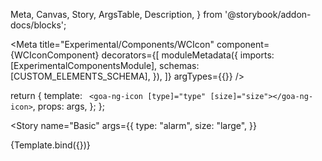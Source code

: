   Meta,
  Canvas,
  Story,
  ArgsTable,
  Description,
} from '@storybook/addon-docs/blocks';

<Meta
  title="Experimental/Components/WCIcon"
  component={WCIconComponent}
  decorators={[
    moduleMetadata({
      imports: [ExperimentalComponentsModule],
      schemas: [CUSTOM_ELEMENTS_SCHEMA],
    }),
  ]}
  argTypes={{}}
/>

  return {
    template: `
    <goa-ng-icon [type]="type" [size]="size"></goa-ng-icon>`,
    props: args,
  };
};

<Story
  name="Basic"
  args={{
    type: "alarm",
    size: "large",
  }}
>
  {Template.bind({})}
</Story>

